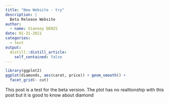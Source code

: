 ```yaml
---
title: "New Website - try"
description: |
  Beta Release Website
author:
  - name: Vianney DENIS
date: 01-31-2021
categories:
  - test
output:
  distill::distill_article:
    self_contained: false
---
```


```r
library(ggplot2)
ggplot(diamonds, aes(carat, price)) + geom_smooth() +
  facet_grid(~ cut)
```

This post is a test for the beta version. The plot has no realtionship with this post but it is good to know about diamond


